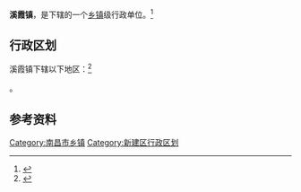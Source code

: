 {{中国乡级行政区|36/01/22/108/000}}

'''溪霞镇'''，是{{PRC admin/fullname|36/01/22/108/000|3}}下辖的一个[[乡镇|乡镇]]级行政单位。<ref>{{PRC admin/ref sgc|{{PRC admin/parent|36/01/22/108/000}}}}</ref>

== 行政区划 ==

溪霞镇下辖以下地区：<ref>{{PRC admin/ref sgc|36/01/22/108/000}}</ref>

{{PRC admin/children|36/01/22/108/000}}。

== 参考资料 ==

{{reflist}}

{{江西省南昌市新建县行政区划}}
{{江西行政区划小作品}}

[[Category:南昌市乡镇|Category:南昌市乡镇]]
[[Category:新建区行政区划|Category:新建区行政区划]]